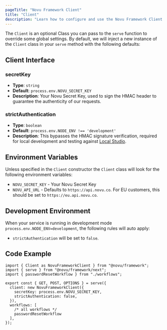 ```yaml
---
pageTitle: "Novu Framework Client"
title: "Client"
description: "Learn how to configure and use the Novu Framework Client for managing global settings"
---
```


The `Client` is an optional Class you can pass to the `serve` function to override some global settings.
By default, we will inject a new instance of the `Client` class in your `serve` method with the following defaults:

## Client Interface

### secretKey
- **Type**: `string`
- **Default**: `process.env.NOVU_SECRET_KEY`
- **Description**: Your Novu Secret Key, used to sign the HMAC header to guarantee the authenticity of our requests.

### strictAuthentication
- **Type**: `boolean`
- **Default**: `process.env.NODE_ENV !== 'development'`
- **Description**: This bypasses the HMAC signature verification, required for local development and testing against [Local Studio](/docs/framework/studio).

## Environment Variables

Unless specified in the `Client` constructor the `Client` class will look for the following environment variables:

- `NOVU_SECRET_KEY` - Your Novu Secret Key
- `NOVU_API_URL` - Defaults to `https://api.novu.co`. For EU customers, this should be set to `https://eu.api.novu.co`.

## Development Environment

When your service is running in development mode `process.env.NODE_ENV=development`, the following rules will auto apply:

- `strictAuthentication` will be set to `false`.

## Code Example

```tsx
import { Client as NovuFrameworkClient } from "@novu/framework";
import { serve } from "@novu/framework/next";
import { passwordResetWorkflow } from "./workflows";

export const { GET, POST, OPTIONS } = serve({
  client: new NovuFrameworkClient({
    secretKey: process.env.NOVU_SECRET_KEY,
    strictAuthentication: false,
  }),
  workflows: [
    /* all workflows */
    passwordResetWorkflow
  ],
});
```
